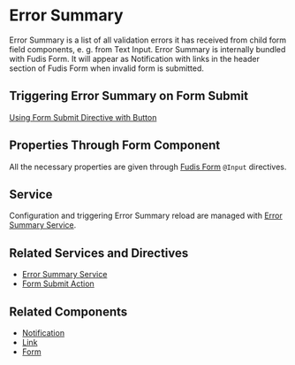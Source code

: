 
<Meta title="Components/Form/Error Summary" />

# Error Summary

Error Summary is a list of all validation errors it has received from child form field components, e. g. from Text Input. Error Summary is internally bundled with Fudis Form. It will appear as Notification with links in the header section of Fudis Form when invalid form is submitted.

## Triggering Error Summary on Form Submit

[Using Form Submit Directive with Button](/docs/directives-form-actions--documentation)

## Properties Through Form Component

All the necessary properties are given through [Fudis Form](/docs/components-form-form--documentation#error-summary) `@Input` directives.

## Service

Configuration and triggering Error Summary reload are managed with [Error Summary Service](/docs/services-error-summary--documentation).

## Related Services and Directives

- [Error Summary Service](/docs/services-error-summary--documentation)
- [Form Submit Action](/docs/directives-form-actions--documentation#form-submit-with-button)

## Related Components

- [Notification](/docs/components-notification--documentation)
- [Link](/docs/components-link--documentation)
- [Form](/docs/components-form-form--documentation)

<ArgTypes of={ErrorSummaryComponent} />
